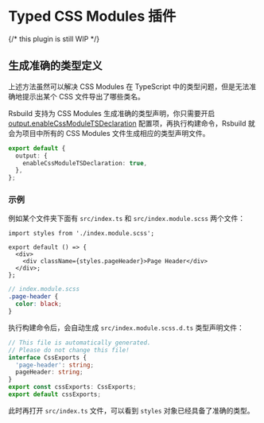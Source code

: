 # Typed CSS Modules 插件

{/* this plugin is still WIP */}

## 生成准确的类型定义

上述方法虽然可以解决 CSS Modules 在 TypeScript 中的类型问题，但是无法准确地提示出某个 CSS 文件导出了哪些类名。

Rsbuild 支持为 CSS Modules 生成准确的类型声明，你只需要开启 [output.enableCssModuleTSDeclaration](/config/output/enablecssmoduletsdeclaration) 配置项，再执行构建命令，Rsbuild 就会为项目中所有的 CSS Modules 文件生成相应的类型声明文件。

```ts
export default {
  output: {
    enableCssModuleTSDeclaration: true,
  },
};
```

### 示例

例如某个文件夹下面有 `src/index.ts` 和 `src/index.module.scss` 两个文件：

```tsx title="src/index.ts"
import styles from './index.module.scss';

export default () => {
  <div>
    <div className={styles.pageHeader}>Page Header</div>
  </div>;
};
```

```scss
// index.module.scss
.page-header {
  color: black;
}
```

执行构建命令后，会自动生成 `src/index.module.scss.d.ts` 类型声明文件：

```ts title="src/index.module.scss.d.ts"
// This file is automatically generated.
// Please do not change this file!
interface CssExports {
  'page-header': string;
  pageHeader: string;
}
export const cssExports: CssExports;
export default cssExports;
```

此时再打开 `src/index.ts` 文件，可以看到 `styles` 对象已经具备了准确的类型。
